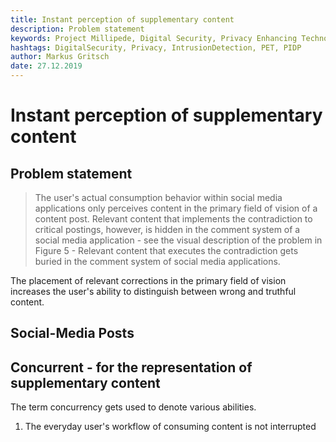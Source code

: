 ```yaml
---
title: Instant perception of supplementary content
description: Problem statement
keywords: Project Millipede, Digital Security, Privacy Enhancing Technology, Personal Intrusion Detection And Prevention, PET, PIDP
hashtags: DigitalSecurity, Privacy, IntrusionDetection, PET, PIDP
author: Markus Gritsch
date: 27.12.2019
---
```



# Instant perception of supplementary content

## Problem statement

> The user's actual consumption behavior within social media applications only
> perceives content in the primary field of vision of a content post. Relevant
> content that implements the contradiction to critical postings, however, is
> hidden in the comment system of a social media application - see the visual
> description of the problem in Figure 5 - Relevant content that executes the
> contradiction gets buried in the comment system of social media applications.

The placement of relevant corrections in the primary field of vision increases
the user's ability to distinguish between wrong and truthful content.

## Social-Media Posts

<Demonstrator />

## Concurrent - for the representation of supplementary content

The term concurrency gets used to denote various abilities.

1. The everyday user's workflow of consuming content is not interrupted
